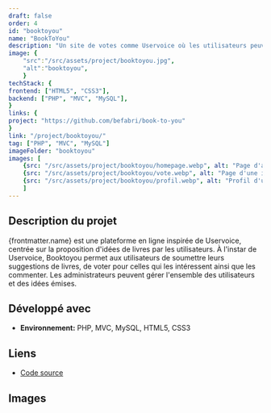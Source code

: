 ```yaml
---
draft: false
order: 4
id: "booktoyou"
name: "BookToYou"
description: "Un site de votes comme Uservoice où les utilisateurs peuvent proposer des idées de livres et pourront alors voter et/ou commenter pour les livres qu'ils souhaitent."
image: {
    "src":"/src/assets/project/booktoyou.jpg", 
    "alt":"booktoyou",
    }
techStack: {
frontend: ["HTML5", "CSS3"],
backend: ["PHP", "MVC", "MySQL"],
}
links: {
project: "https://github.com/befabri/book-to-you"
}
link: "/project/booktoyou/"
tag: ["PHP", "MVC", "MySQL"]
imageFolder: "booktoyou"
images: [
    {src: "/src/assets/project/booktoyou/homepage.webp", alt: "Page d'accueil"},
    {src: "/src/assets/project/booktoyou/vote.webp", alt: "Page d'une idée à voter"},
    {src: "/src/assets/project/booktoyou/profil.webp", alt: "Profil d'un utilisateur"}
    ]
---
```


## Description du projet

{frontmatter.name} est une plateforme en ligne inspirée de Uservoice, centrée sur la proposition d'idées de livres par les utilisateurs. À l'instar de Uservoice, Booktoyou permet aux utilisateurs de soumettre leurs suggestions de livres, de voter pour celles qui les intéressent ainsi que les commenter.
Les administrateurs peuvent gérer l'ensemble des utilisateurs et des idées émises.

## Développé avec

-   **Environnement:** PHP, MVC, MySQL, HTML5, CSS3

## Liens

-   [Code source](https://github.com/befabri/book-to-you)

## Images
